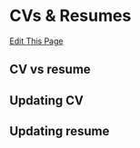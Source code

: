 # CVs & Resumes

[Edit This Page](https://github.com/remygatins/GatinsLabProtocols/blob/main/prof_development_CV.qmd)

## CV vs resume

## Updating CV

## Updating resume
